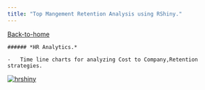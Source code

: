```yaml
---
title: "Top Mangement Retention Analysis using RShiny."
---
```


[Back-to-home](index.html)

    ###### *HR Analytics.*

    -   Time line charts for analyzing Cost to Company,Retention strategies.

[![hrshiny](images/hrshiny.png)](hrshiny.html)
